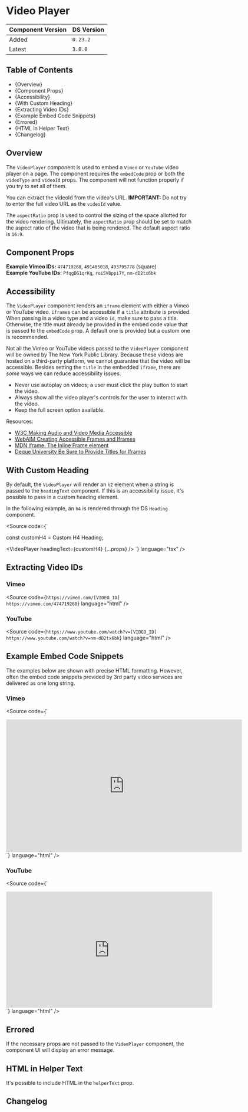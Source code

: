 

<Meta of={VideoPlayerStories} />

# Video Player

| Component Version | DS Version |
| ----------------- | ---------- |
| Added             | `0.23.2`   |
| Latest            | `3.0.0`    |

## Table of Contents

- {<Link href="#overview" target="_self">Overview</Link>}
- {<Link href="#component-props" target="_self">Component Props</Link>}
- {<Link href="#accessibility" target="_self">Accessibility</Link>}
- {<Link href="#with-custom-heading" target="_self">With Custom Heading</Link>}
- {<Link href="#extracting-video-ids" target="_self">Extracting Video IDs</Link>}
- {<Link href="#example-embed-code-snippets" target="_self">Example Embed Code Snippets</Link>}
- {<Link href="#errored" target="_self">Errored</Link>}
- {<Link href="#html-in-helper-text" target="_self">HTML in Helper Text</Link>}
- {<Link href="#changelog" target="_self">Changelog</Link>}

## Overview

<Description of={VideoPlayerStories} />

The `VideoPlayer` component is used to embed a `Vimeo` or `YouTube` video player
on a page. The component requires the `embedCode` prop or both the `videoType`
and `videoId` props. The component will not function properly if you try to set
all of them.

You can extract the videoId from the video's URL. **IMPORTANT:** Do not try to
enter the full video URL as the `videoId` value.

The `aspectRatio` prop is used to control the sizing of the space allotted for
the video rendering. Ultimately, the `aspectRatio` prop should be set to match
the aspect ratio of the video that is being rendered. The default aspect ratio
is `16:9`.

## Component Props

<Canvas of={VideoPlayerStories.WithControls} />

<ArgTypes of={VideoPlayerStories.WithControls} />

**Example Vimeo IDs:** `474719268`, `491405018`, `493795778` (square)<br />
**Example YouTube IDs:** `PfqgDG1qrKg`, `roi5V8ppi7Y`, `nm-dD2tx6bk`

## Accessibility

The `VideoPlayer` component renders an `iframe` element with either a Vimeo or
YouTube video. `iframe`s can be accessible if a `title` attribute is provided.
When passing in a video type and a video `id`, make sure to pass a title.
Otherwise, the title must already be provided in the embed code value that is
passed to the `embedCode` prop. A default one is provided but a custom one is
recommended.

Not all the Vimeo or YouTube videos passed to the `VideoPlayer` component will
be owned by The New York Public Library. Because these videos are hosted on a
third-party platform, we cannot guarantee that the video will be accessible.
Besides setting the `title` in the embedded `iframe`, there are _some_ ways we
can reduce accessibility issues.

- Never use autoplay on videos; a user must click the play button to start the
  video.
- Always show all the video player's controls for the user to interact with the
  video.
- Keep the full screen option available.

Resources:

- [W3C Making Audio and Video Media Accessible](https://www.w3.org/WAI/media/av/)
- [WebAIM Creating Accessible Frames and Iframes](https://webaim.org/techniques/frames/)
- [MDN iframe: The Inline Frame element](https://developer.mozilla.org/en-US/docs/Web/HTML/Element/iframe)
- [Deque University Be Sure to Provide Titles for Iframes](https://dequeuniversity.com/tips/provide-iframe-titles)

## With Custom Heading

By default, the `VideoPlayer` will render an `h2` element when a string is
passed to the `headingText` component. If this is an accessibility issue, it's
possible to pass in a custom heading element.

In the following example, an `h4` is rendered through the DS `Heading` component.

<Source
  code={`

const customH4 = <Heading level="h4">Custom H4 Heading</Heading>;

<VideoPlayer headingText={customH4} {...props} />
`} language="tsx" />

<Canvas of={VideoPlayerStories.WithCustomHeading} />

## Extracting Video IDs

### Vimeo

<Source
  code={`
https://vimeo.com/[VIDEO_ID]
https://vimeo.com/474719268
`}
  language="html"
/>

### YouTube

<Source
  code={`
https://www.youtube.com/watch?v=[VIDEO_ID]
https://www.youtube.com/watch?v=nm-dD2tx6bk
`}
  language="html"
/>

## Example Embed Code Snippets

The examples below are shown with precise HTML formatting. However, often the
embed code snippets provided by 3rd party video services are delivered as one
long string.

### Vimeo

<Source
  code={`
<iframe
  src="https://player.vimeo.com/video/421404144?h=5467db7edd"
  width="640"
  height="360"
  frameborder="0"
  allow="autoplay; fullscreen; picture-in-picture"
  allowfullscreen
></iframe>
`}
  language="html"
/>

### YouTube

<Source
  code={`
<iframe
  width="560"
  height="315"
  src="https://www.youtube.com/embed/nm-dD2tx6bk"
  title="YouTube video player"
  frameborder="0"
  allow="accelerometer; autoplay; clipboard-write; encrypted-media; gyroscope; picture-in-picture"
  allowfullscreen
></iframe>
`}
  language="html"
/>

## Errored

If the necessary props are not passed to the `VideoPlayer` component, the
component UI will display an error message.

<Canvas of={VideoPlayerStories.Errored} />

## HTML in Helper Text

It's possible to include HTML in the `helperText` prop.

<Canvas name="HTML in Helper Text" of={VideoPlayerStories.HTMLInHelperText} />

## Changelog

<ComponentChangelogTable changelogData={changelogData} />
